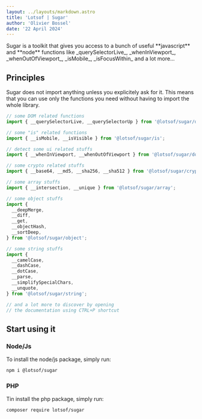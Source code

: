 ```yaml
---
layout: ../layouts/markdown.astro
title: 'Lotsof | Sugar'
author: 'Olivier Bossel'
date: '22 April 2024'
---
```


<div class="typo-lead typo-format">
  Sugar is a toolkit that gives you access to a bunch of useful **javascript**
  and **node** functions like _querySelectorLive_, _whenInViewport_,
  _whenOutOfViewport_, _isMobile_, _isFocusWithin_ and a lot more...
</div>

## Principles

Sugar does not import anything unless you explicitely ask for it. This means that you can use only the functions you need without having to import the whole library.

```js
// some DOM related functions
import { __querySelectorLive, __querySelectorUp } from '@lotsof/sugar/dom';

// some "is" related functions
import { __isMobile, __isVisible } from '@lotsof/sugar/is';

// detect some ui related stuffs
import { __whenInViewport, __whenOutOfViewport } from '@lotsof/sugar/dom';

// some crypto related stuffs
import { __base64, __md5, __sha256, __sha512 } from '@lotsof/sugar/crypto';

// some array stuffs
import { __intersection, __unique } from '@lotsof/sugar/array';

// some object stuffs
import {
  __deepMerge,
  __diff,
  __get,
  __objectHash,
  __sortDeep,
} from '@lotsof/sugar/object';

// some string stuffs
import {
  __camelCase,
  __dashCase,
  __dotCase,
  __parse,
  __simplifySpecialChars,
  __unquote,
} from '@lotsof/sugar/string';

// and a lot more to discover by opening
// the documentation using CTRL+P shortcut
```

## Start using it

### Node/Js

To install the node/js package, simply run:

```bash
npm i @lotsof/sugar
```

### PHP

Tin install the php package, simply run:

```bash
composer require lotsof/sugar
```
